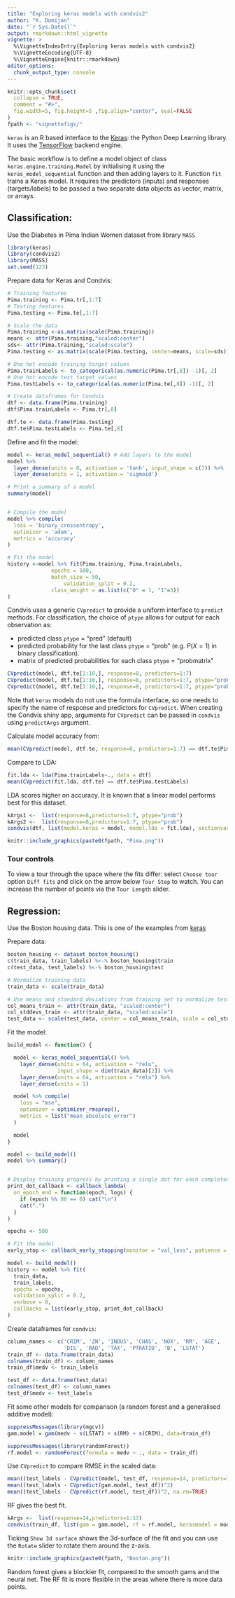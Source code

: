 ```yaml
---
title: "Exploring keras models with condvis2"
author: "K. Domijan"
date: "`r Sys.Date()`"
output: rmarkdown::html_vignette
vignette: >
  %\VignetteIndexEntry{Exploring keras models with condvis2}
  %\VignetteEncoding{UTF-8}
  %\VignetteEngine{knitr::rmarkdown}
editor_options: 
  chunk_output_type: console
---
```


```r
knitr::opts_chunk$set(
  collapse = TRUE,
  comment = "#>",
  fig.width=5, fig.height=5 ,fig.align="center", eval=FALSE
)
fpath <- "vignettefigs/"
```

`keras` is an R based interface to the [Keras](https://keras.io/): the Python Deep Learning library. It uses the [TensorFlow](https://www.tensorflow.org/) backend engine.

The basic workflow is to define a model object of class `keras.engine.training.Model` by initialising it using the `keras_model_sequential` function and then adding layers to it. Function  `fit` trains a Keras model. It requires the predictors (inputs) and responses (targets/labels) to be passed a two separate data objects as vector, matrix, or arrays. 

## Classification:


Use the Diabetes in Pima Indian Women dataset from library `MASS`
```r
library(keras)
library(condvis2)
library(MASS)
set.seed(123)
```

Prepare data for Keras and Condvis: 
```r
# Training features
Pima.training <- Pima.tr[,1:7]
# Testing features
Pima.testing <- Pima.te[,1:7]

# Scale the data
Pima.training <-as.matrix(scale(Pima.training))
means <- attr(Pima.training,"scaled:center")
sds<- attr(Pima.training,"scaled:scale")
Pima.testing <- as.matrix(scale(Pima.testing, center=means, scale=sds))

# One hot encode training target values
Pima.trainLabels <- to_categorical(as.numeric(Pima.tr[,8]) -1)[, 2]
# One hot encode test target values
Pima.testLabels <- to_categorical(as.numeric(Pima.te[,8]) -1)[, 2]

# Create dataframes for Condvis
dtf <- data.frame(Pima.training)
dtf$Pima.trainLabels <- Pima.tr[,8]

dtf.te <- data.frame(Pima.testing)
dtf.te$Pima.testLabels <- Pima.te[,8]
```



Define and fit the model:
```r

model <- keras_model_sequential() # Add layers to the model
model %>%
  layer_dense(units = 8, activation = 'tanh', input_shape = c(7)) %>%
  layer_dense(units = 1, activation = 'sigmoid')

# Print a summary of a model
summary(model)


# Compile the model
model %>% compile(
  loss = 'binary_crossentropy',
  optimizer = 'adam',
  metrics = 'accuracy'
)

# Fit the model
history <-model %>% fit(Pima.training, Pima.trainLabels,
              epochs = 500,
              batch_size = 50,
                  validation_split = 0.2,
              class_weight = as.list(c("0" = 1, "1"=3))
)
```
Condvis uses a generic `CVpredict` to provide a uniform interface to `predict` methods. For classification, the choice of `ptype` allows for output for each observation as:

- predicted class `ptype` = "pred" (default)
- predicted probability for the last class `ptype` = "prob" (e.g. $P(X=1)$ in binary classification).
- matrix of predicted probabilities for each class `ptype` = "probmatrix"

```r
CVpredict(model, dtf.te[1:10,], response=8, predictors=1:7)
CVpredict(model, dtf.te[1:10,], response=8, predictors=1:7, ptype="prob")
CVpredict(model, dtf.te[1:10,], response=8, predictors=1:7, ptype="probmatrix")
```


Note that `keras` models do not use the formula interface, so one needs to specify the name of response and predictors for `CVpredict`. When creating the Condvis shiny app, arguments for `CVpredict` can be passed in `condvis` using `predictArgs` argument.

Calculate model accuracy from:

```r
mean(CVpredict(model, dtf.te, response=8, predictors=1:7) == dtf.te$Pima.testLabels)
```


Compare to LDA:

```r

fit.lda <- lda(Pima.trainLabels~., data = dtf)
mean(CVpredict(fit.lda, dtf.te) == dtf.te$Pima.testLabels)

```

LDA scores higher on accuracy. It is known that a linear model performs best for this dataset.

```r

kArgs1 <-  list(response=8,predictors=1:7, ptype="prob")
kArgs2 <-  list(response=8,predictors=1:7, ptype="prob")
condvis(dtf, list(model.keras = model, model.lda = fit.lda), sectionvars = c("bmi", "glu"), response="Pima.trainLabels",predictArgs = list(kArgs1, kArgs2), pointColor = "Pima.trainLabels")

```


```r
knitr::include_graphics(paste0(fpath, "Pima.png"))
```


### Tour controls

To view a tour through the space where the fits differ: select `Choose tour` option `Diff fits` and click on the arrow below `Tour Step` to watch.
You can increase the number of  points via the `Tour Length` slider.



## Regression:


Use the Boston housing data. This is one of the examples from [keras](https://keras.rstudio.com/reference/dataset_boston_housing.html)

Prepare data:
```r
boston_housing <- dataset_boston_housing()
c(train_data, train_labels) %<-% boston_housing$train
c(test_data, test_labels) %<-% boston_housing$test

# Normalize training data
train_data <- scale(train_data)

# Use means and standard deviations from training set to normalize test set
col_means_train <- attr(train_data, "scaled:center")
col_stddevs_train <- attr(train_data, "scaled:scale")
test_data <- scale(test_data, center = col_means_train, scale = col_stddevs_train)

```


Fit the model:
```r
build_model <- function() {

  model <- keras_model_sequential() %>%
    layer_dense(units = 64, activation = "relu",
                input_shape = dim(train_data)[2]) %>%
    layer_dense(units = 64, activation = "relu") %>%
    layer_dense(units = 1)

  model %>% compile(
    loss = "mse",
    optimizer = optimizer_rmsprop(),
    metrics = list("mean_absolute_error")
  )

  model
}

model <- build_model()
model %>% summary()


# Display training progress by printing a single dot for each completed epoch.
print_dot_callback <- callback_lambda(
  on_epoch_end = function(epoch, logs) {
    if (epoch %% 80 == 0) cat("\n")
    cat(".")
  }
)

epochs <- 500

# Fit the model 
early_stop <- callback_early_stopping(monitor = "val_loss", patience = 20)

model <- build_model()
history <- model %>% fit(
  train_data,
  train_labels,
  epochs = epochs,
  validation_split = 0.2,
  verbose = 0,
  callbacks = list(early_stop, print_dot_callback)
)

```

Create dataframes for `condvis`:
```r

column_names <- c('CRIM', 'ZN', 'INDUS', 'CHAS', 'NOX', 'RM', 'AGE',
                  'DIS', 'RAD', 'TAX', 'PTRATIO', 'B', 'LSTAT')
train_df <- data.frame(train_data)
colnames(train_df) <- column_names
train_df$medv <- train_labels

test_df <- data.frame(test_data)
colnames(test_df) <- column_names
test_df$medv <- test_labels

```
Fit some other models for comparison (a random forest and a generalised additive model):

```r
suppressMessages(library(mgcv))
gam.model = gam(medv ~ s(LSTAT) + s(RM) + s(CRIM), data=train_df)

suppressMessages(library(randomForest))
rf.model <- randomForest(formula = medv ~ ., data = train_df)

```

Use `CVpredict` to compare RMSE in the scaled data:

```r
mean((test_labels - CVpredict(model, test_df, response=14, predictors=1:13))^2)
mean((test_labels - CVpredict(gam.model, test_df))^2)
mean((test_labels - CVpredict(rf.model, test_df))^2, na.rm=TRUE)
```

RF gives the best fit. 

```r

kArgs <-  list(response=14,predictors=1:13)
condvis(train_df, list(gam = gam.model, rf = rf.model, kerasmodel = model), sectionvars = c("LSTAT", "RM"),predictArgs = c(kArgs, kArgs, kArgs) )

```

Ticking `Show 3d surface` shows the 3d-surface of the fit and you can use the `Rotate` slider to rotate them around the z-axis.

```r
knitr::include_graphics(paste0(fpath, "Boston.png"))
```

Random forest gives a blockier fit, compared to the smooth gams and the neural net. The RF fit is more flexible in the areas where there is more data points.


